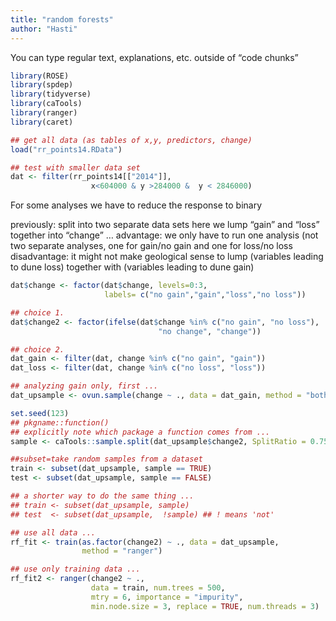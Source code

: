 ```yaml
---
title: "random forests"
author: "Hasti"
---
```


You can type regular text, explanations, etc. outside of "code chunks"


```r
library(ROSE)
library(spdep)
library(tidyverse)
library(caTools)
library(ranger)
library(caret)
```

```r
## get all data (as tables of x,y, predictors, change)
load("rr_points14.RData")

## test with smaller data set
dat <- filter(rr_points14[["2014"]],
                  x<604000 & y >284000 &  y < 2846000)
```

For some analyses we have to reduce the response to binary

previously: split into two separate data sets
here we lump "gain" and "loss" together into "change" ...
advantage: we only have to run one analysis (not two separate analyses, one
for gain/no gain and one for loss/no loss
disadvantage: it might not make geological sense to lump (variables leading to dune loss)
together with (variables leading to dune gain)

```r
dat$change <- factor(dat$change, levels=0:3,
                     labels= c("no gain","gain","loss","no loss"))

## choice 1.
dat$change2 <- factor(ifelse(dat$change %in% c("no gain", "no loss"),
                                 "no change", "change"))

## choice 2.
dat_gain <- filter(dat, change %in% c("no gain", "gain")) 
dat_loss <- filter(dat, change %in% c("no loss", "loss"))

## analyzing gain only, first ...
dat_upsample <- ovun.sample(change ~ ., data = dat_gain, method = "both", N=1500)$data

set.seed(123)
## pkgname::function()
## explicitly note which package a function comes from ...
sample <- caTools::sample.split(dat_upsample$change2, SplitRatio = 0.75)

##subset=take random samples from a dataset
train <- subset(dat_upsample, sample == TRUE)
test <- subset(dat_upsample, sample == FALSE)

## a shorter way to do the same thing ...
## train <- subset(dat_upsample, sample)
## test  <- subset(dat_upsample,  !sample) ## ! means 'not'

## use all data ...
rf_fit <- train(as.factor(change2) ~ ., data = dat_upsample,
                method = "ranger")

## use only training data ...
rf_fit2 <- ranger(change2 ~ .,
                  data = train, num.trees = 500,
                  mtry = 6, importance = "impurity",
                  min.node.size = 3, replace = TRUE, num.threads = 3)
```
